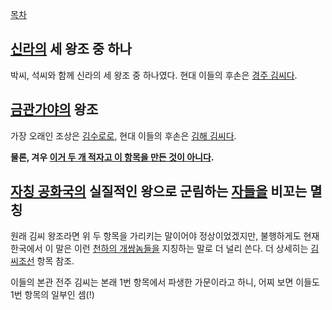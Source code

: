 [[목차]]

== [[신라]]의 세 왕조 중 하나 ==
박씨, 석씨와 함께 신라의 세 왕조 중 하나였다. 현대 이들의 후손은 [[경주 김씨]]다.

== [[금관가야]]의 왕조 ==
가장 오래인 조상은 [[김수로]]로, 현대 이들의 후손은 [[김해 김씨]]다.

'''물론, 겨우 [[이거 하나 적자고 이 항목을 만든 것이 아니다|이거 두 개 적자고 이 항목을 만든 것이 아니다]].'''

== [[북한|자칭 공화국]]의 실질적인 왕으로 군림하는 [[김일성|자]][[김정일|들]][[김정은|을]] 비꼬는 멸칭 ==
원래 김씨 왕조라면 위 두 항목을 가리키는 말이어야 정상이었겠지만, 불행하게도 현재 한국에서 이 말은 이런 [[북한|천하의 개쌍놈들]]을 지칭하는 말로 더 널리 쓴다. 더 상세히는 [[김씨조선]] 항목 참조.

이들의 본관 전주 김씨는 본래 1번 항목에서 파생한 가문이라고 하니, 어찌 보면 이들도 1번 항목의 일부인 셈(!)
